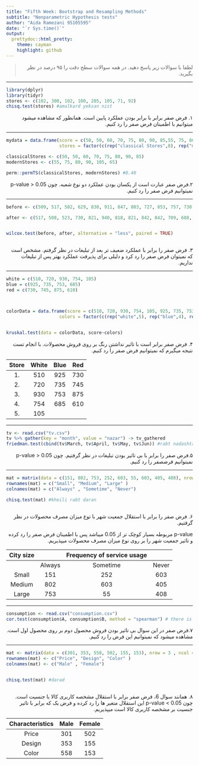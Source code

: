 ```yaml
---
title: "Fifth Week: Bootstrap and Resampling Methods"
subtitle: "Nonparametric Hypothesis tests"
author: "Aida Ramezani 95105595"
date: "`r Sys.time()`"
output:
  prettydoc::html_pretty:
    theme: cayman
    highlight: github
---
```



> <p dir="RTL"> 
لطفا با سوالات زیر پاسخ دهید.
در همه سوالات سطح دقت را ۹۵ درصد در نظر بگیرید.
</p>

***
```r
library(dplyr)
library(tidyr)
stores <- c(102, 300, 102, 100, 205, 105, 71, 92)
chisq.test(stores) #amalkard yeksan nist

```
<p dir="RTL">
۱. فرض صفر برابر با برابر بودن عملکرد پایین است. همانطور که مشاهده میشود میتوانیم با اطمینان فرض صفر را رد کنیم.
</p>

***
```r
mydata = data.frame(score = c(50, 50, 60, 70, 75, 80, 90, 85,55, 75, 80, 90, 105, 65 ),
                    stores = factor(c(rep("classical Stores",8), rep("modernStores",6))))

classicalStores <- c(50, 50, 60, 70, 75, 80, 90, 85)
modernStores <- c(55, 75, 80, 90, 105, 65)

perm::permTS(classicalStores, modernStores) #0.40

```
<p dir="RTL">
۲.فرض صفر عبارت است از یکسان بودن عملکرد دو نوع شعبه.
چون p-value > 0.05 نمیتوانیم فرض صفر را رد کنیم.
</p>
***
```r

before <- c(509, 517, 502, 629, 830, 911, 847, 803, 727, 853, 757, 730, 774, 718, 904)

after <- c(517, 508, 523, 730, 821, 940, 818, 821, 842, 842, 709, 688, 787, 780, 901)


wilcox.test(before, after, alternative = "less", paired = TRUE)



```
<p dir="RTL">
۳.
فرض صفر را برابر با عملکرد ضعیف تر بعد از تبلیغات در نظر گرفتم. مشخص است که نمیتوان فرض صفر را رد کرد و دلیلی برای پذیرفت عملکرد بهتر پس از تبلیغات نداریم.
</p>

***
```r

white = c(510, 720, 930, 754, 105)
blue = c(925, 735, 753, 685)
red = c(730, 745, 875, 610)



colorData = data.frame(score = c(510, 720, 930, 754, 105, 925, 735, 753, 685,730, 745, 875, 610),
                    colors = factor(c(rep("white",5), rep("blue",4), rep("red", 4))))


kruskal.test(data = colorData, score~colors)


```
<p dir="RTL">
۴. فرض صفر برابر است با تاثیر نداشتن رنگ بر روی فروش محصولات. با انجام تست نتیجه میگیرم که نمیتوانیم فرض صفر را رد کنیم.
</p>

| Store | White | Blue | Red |
| :----: | :----: | :----: | :----: |
| 1. |	510 |	925 |	730 |
| 2. | 720 | 735 | 745 |
| 3. |	930 |	753 |	875 |
| 4. |	754 |	685 |	610 |
| 5. |	105	|  |  |


***
```r
tv <- read.csv("tv.csv")
tv %>% gather(key = "month", value = "nazar") -> tv_gathered
friedman.test(cbind(tv$March, tv$April, tv$May, tv$Jun)) #rabt nadashtano natoonestin rad konim

```
<p dir="RTL">
۵.فرض صفر را برابر با بی تاثیر بودن تبلیغات در نظر گرفتیم. چون p-value > 0.05 نمیتوانیم فرضصفر را رد کنیم.
</p>


***
```r
mat = matrix(data = c(151, 802, 753, 252, 603, 55, 603, 405, 408), nrow = 3 , ncol = 3)
rownames(mat) = c("Small", "Medium", "Large" )
colnames(mat) = c("Always" , "Sometime", "Never")

chisq.test(mat) #kheili rabt daran



```
<p dir="RTL"> 
۶. فرض صفر را برابر با استقلال جمعیت شهر با توع میزان مصرف محصولات در نظر گرفتیم.
</p>

<p dir="RTL"> 
p-value مربوطه بسیار کوچک تر از 0.05 میباشد پس با اطمینان فرض صفر را رد کرده و تاثیر جمعیت شهر را بر روی نوع میزان مصرف محصولات میپذیریم.
</p>



| City size |	| Frequency of service usage | |
| :---: |  :---:  | :---: | :---: | 
| | Always	| Sometime | Never |
| Small	| 151	| 252	| 603 |
| Medium	| 802	| 603	| 405 |
| Large	| 753	| 55	| 408 |

***
```r

consumption <- read.csv("consumption.csv")
cor.test(consumption$A, consumption$B, method = "spearman") # there is no relationship
```
<p dir="RTL"> 
۷.فرض صفر در این سوال بی تاثیر بودن فروش محصول دوم بر روی محصول اول است. مشاهده میشود که نمیتوانیم این فرض را رد کنیم.
</p>

***
```r


mat <- matrix(data = c(301, 353, 558, 502, 155, 153), nrow = 3 , ncol = 2)
rownames(mat) <- c("Price", "Design", "Color" )
colnames(mat) <- c("Male" , "Female")


chisq.test(mat) #darad



```
<p dir="RTL"> 
۸. همانند سوال 6، فرض صفر برابر با استقلال مشخصه کاربری کالا با جنسیت است.
چون p-value < 0.05  این استقلال متغیر ها را رد کرده و فرض یک که برابر با تاثیر جنسیت بر مشخصه کاربری کالا است میپذیریم.
</p>

| Characteristics	| Male	| Female |
| :---: |  :---:  | :---: |
| Price	| 301	| 502 |
| Design	| 353	| 155 |
| Color	| 558	| 153 |



